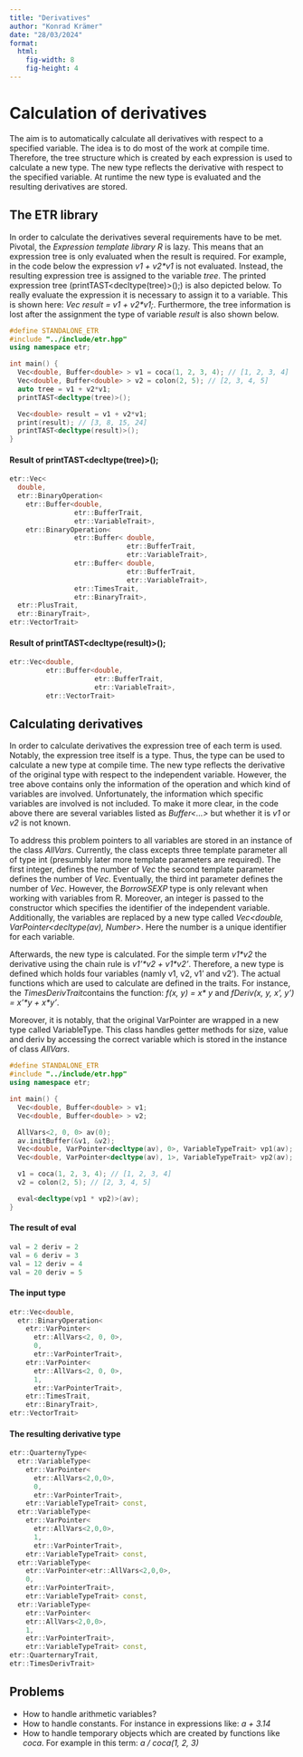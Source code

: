 ```yaml
---
title: "Derivatives"
author: "Konrad Krämer"
date: "28/03/2024"
format: 
  html:
    fig-width: 8
    fig-height: 4
---
```


# Calculation of derivatives 

The aim is to automatically calculate all derivatives with respect to a specified variable. 
The idea is to do most of the work at compile time. Therefore, the tree structure which is
created by each expression is used to calculate a new type. The new type reflects the derivative
with respect to the specified variable. At runtime the new type is evaluated and the resulting derivatives 
are stored. 

## The ETR library

In order to calculate the derivatives several requirements have to be met. Pivotal, the *Expression template
library R* is lazy. This means that an expression tree is only evaluated when the result is required.
For example, in the code below the expression *v1 + v2\*v1* is not evaluated. Instead, the resulting
expression tree is assigned to the variable *tree*. The printed expression tree (printTAST<decltype(tree)>();) is also depicted below. To really evaluate the expression it is necessary to assign it to a variable. This is shown here: *Vec<double> result = v1 + v2\*v1;*. Furthermore, the tree information is lost after the assignment the type of variable *result* is also shown below. 


```cpp
#define STANDALONE_ETR
#include "../include/etr.hpp"
using namespace etr;

int main() {
  Vec<double, Buffer<double> > v1 = coca(1, 2, 3, 4); // [1, 2, 3, 4]
  Vec<double, Buffer<double> > v2 = colon(2, 5); // [2, 3, 4, 5]
  auto tree = v1 + v2*v1;
  printTAST<decltype(tree)>();

  Vec<double> result = v1 + v2*v1;
  print(result); // [3, 8, 15, 24]
  printTAST<decltype(result)>();
}
```

#### Result of printTAST<decltype(tree)>();
```cpp
etr::Vec<                                                                                                      
  double,
  etr::BinaryOperation<         
    etr::Buffer<double,
                etr::BufferTrait,
                etr::VariableTrait>,
    etr::BinaryOperation<                                                                        
                etr::Buffer< double,
                             etr::BufferTrait,
                             etr::VariableTrait>,
                etr::Buffer< double,
                             etr::BufferTrait,
                             etr::VariableTrait>,
                etr::TimesTrait,
                etr::BinaryTrait>,
  etr::PlusTrait,
  etr::BinaryTrait>,
etr::VectorTrait>   
```

#### Result of printTAST<decltype(result)>();
```cpp
etr::Vec<double,
         etr::Buffer<double,
                     etr::BufferTrait,
                     etr::VariableTrait>,
         etr::VectorTrait>  
```

## Calculating derivatives

In order to calculate derivatives the expression tree of each term is used. Notably, the expression tree itself is a type. Thus, the type can be used to calculate a new type at compile time. The new type reflects the derivative of the original type with respect to the independent variable. However, the tree above contains only the information of the operation and which kind of variables are involved. Unfortunately, the information which specific variables are involved is not included. To make it more clear, in the code above there are several variables listed as *Buffer<...>* but whether it is *v1* or *v2* is not known. 

To address this problem pointers to all variables are stored in an instance of the class *AllVars*. Currently, the class excepts three template parameter all of type int (presumbly later more template parameters are required). The first integer, defines the number of *Vec<Buffer>* the second template parameter defines the number of *Vec<Borrow>*. Eventually, the third int parameter defines the number of
*Vec<BorrowSEXP>*. However, the *BorrowSEXP* type is only relevant when working with variables from R.
Moreover, an integer is passed to the constructor which specifies the identifier of the independent variable.
Additionally, the variables are replaced by a new type called *Vec<double, VarPointer<decltype(av), Number>*. Here the number is a unique identifier for each variable. 

Afterwards, the new type is calculated. For the simple term *v1\*v2* the derivative using the chain rule is *v1'\*v2 + v1\*v2'*. Therefore, a new type is defined which holds four variables (namly v1, v2, v1' and v2'). The actual functions which are used to calculate are defined in the traits. For instance, the *TimesDerivTrait*contains the function: *f(x, y) = x\* y* and *fDeriv(x, y, x', y') = x'\*y + x\*y'*. 

Moreover, it is notably, that the original VarPointer are wrapped in a new type called VariableType. This class handles getter methods for size, value and deriv by accessing the correct variable which is stored in the instance of class *AllVars*. 


```cpp
#define STANDALONE_ETR
#include "../include/etr.hpp"
using namespace etr;

int main() {
  Vec<double, Buffer<double> > v1;
  Vec<double, Buffer<double> > v2;

  AllVars<2, 0, 0> av(0);
  av.initBuffer(&v1, &v2);
  Vec<double, VarPointer<decltype(av), 0>, VariableTypeTrait> vp1(av);
  Vec<double, VarPointer<decltype(av), 1>, VariableTypeTrait> vp2(av);

  v1 = coca(1, 2, 3, 4); // [1, 2, 3, 4]
  v2 = colon(2, 5); // [2, 3, 4, 5]

  eval<decltype(vp1 * vp2)>(av);
}
```

#### The result of eval

```cpp
val = 2 deriv = 2                                                                                   
val = 6 deriv = 3                                                                                  
val = 12 deriv = 4                                                                                   
val = 20 deriv = 5   
```

#### The input type

```cpp
etr::Vec<double,
  etr::BinaryOperation<
    etr::VarPointer<
      etr::AllVars<2, 0, 0>,
      0,
      etr::VarPointerTrait>,
    etr::VarPointer<                          
      etr::AllVars<2, 0, 0>,
      1,
      etr::VarPointerTrait>,
    etr::TimesTrait,
    etr::BinaryTrait>,
etr::VectorTrait>         
```

#### The resulting derivative type

```cpp
etr::QuarternyType<
  etr::VariableType<
    etr::VarPointer<
      etr::AllVars<2,0,0>,
      0,
      etr::VarPointerTrait>,
    etr::VariableTypeTrait> const,
  etr::VariableType<
    etr::VarPointer<
      etr::AllVars<2,0,0>,
      1,
      etr::VarPointerTrait>,
    etr::VariableTypeTrait> const,
  etr::VariableType<
    etr::VarPointer<etr::AllVars<2,0,0>,
    0,
    etr::VarPointerTrait>,
    etr::VariableTypeTrait> const,
  etr::VariableType<
    etr::VarPointer<
    etr::AllVars<2,0,0>,
    1,
    etr::VarPointerTrait>,
    etr::VariableTypeTrait> const,
etr::QuarternaryTrait,
etr::TimesDerivTrait>
```


## Problems

- How to handle arithmetic variables?
- How to handle constants. For instance in expressions like: *a + 3.14*
- How to handle temporary objects which are created by functions like *coca*. For example in this term: *a / coca(1, 2, 3)*
